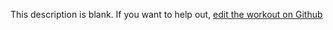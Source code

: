 
  This description is blank. If you want to help out, [edit the workout on Github](https://www.github.com/LiftArcade/exercises/blob/main/exercises/machine-fly-description.mdx)